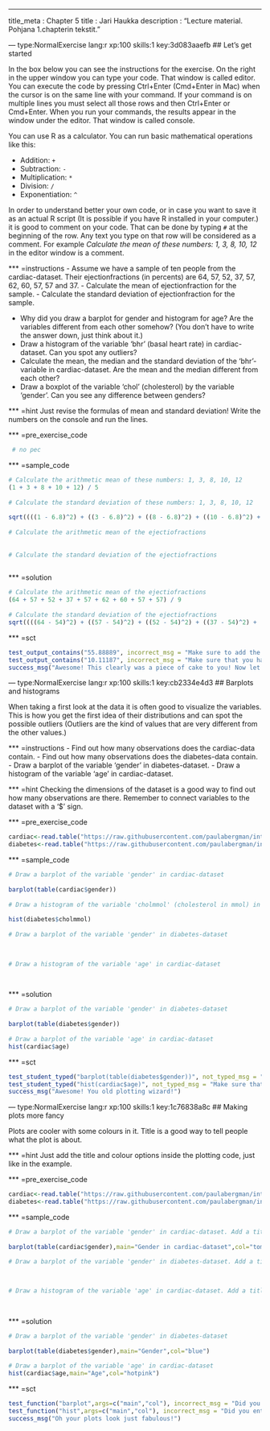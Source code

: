 --- 
title_meta  : Chapter 5
title       : Jari Haukka
description : "Lecture material. Pohjana 1.chapterin tekstit."
 
--- type:NormalExercise lang:r xp:100 skills:1 key:3d083aaefb
## Let's get started
 
In the box below you can see the instructions for the exercise. On the right in the upper window you can type your code. That window is called editor. You can execute the code by pressing Ctrl+Enter (Cmd+Enter in Mac) when the cursor is on the same line with your command. If your command is on multiple lines you must select all those rows and then Ctrl+Enter or Cmd+Enter. When you run your commands, the results appear in the window under the editor. That window is called console.
 
You can use R as a calculator. You can run basic mathematical operations like this: 
 
- Addition: `+`
- Subtraction: `-`
- Multiplication: `*`
- Division: `/`
- Exponentiation: `^`
 
In order to understand better your own code, or in case you want to save it as an actual R script (It is possible if you have R installed in your computer.) it is good to comment on your code. That can be done by typing `#` at the beginning of the row. Any text you type on that row will be considered as a comment. For example _Calculate the mean of these numbers: 1, 3, 8, 10, 12_ in the editor window is a comment.
 
*** =instructions
 - Assume we have a sample of ten people from the cardiac-dataset. Their ejectionfractions (in percents) are 64, 57, 52, 37, 57, 62, 60, 57, 57 and 37. 
 - Calculate the mean of ejectionfraction for the sample. 
 - Calculate the standard deviation of ejectionfraction for the sample. 

 - Why did you draw a barplot for gender and histogram for age? Are the variables different from each other somehow? (You don't have to write the answer down, just think about it.)
 - Draw a histogram of the variable 'bhr' (basal heart rate) in cardiac-dataset. Can you spot any outliers?
 - Calculate the mean, the median and the standard deviation of the 'bhr'-variable in cardiac-dataset. Are the mean and the median different from each other?
 - Draw a boxplot of the variable 'chol' (cholesterol) by the variable 'gender'. Can you see any difference between genders?
 
*** =hint
Just revise the formulas of mean and standard deviation! Write the numbers on the console and run the lines.
 
*** =pre_exercise_code
```r
 # no pec
```
 
*** =sample_code
```r
# Calculate the arithmetic mean of these numbers: 1, 3, 8, 10, 12
(1 + 3 + 8 + 10 + 12) / 5
 
# Calculate the standard deviation of these numbers: 1, 3, 8, 10, 12
 
sqrt((((1 - 6.8)^2) + ((3 - 6.8)^2) + ((8 - 6.8)^2) + ((10 - 6.8)^2) + ((12 - 6.8)^2)) / (5 - 1))
 
# Calculate the arithmetic mean of the ejectiofractions
 
 
# Calculate the standard deviation of the ejectiofractions
 

```
 
*** =solution
```r
# Calculate the arithmetic mean of the ejectiofractions
(64 + 57 + 52 + 37 + 57 + 62 + 60 + 57 + 57) / 9
 
# Calculate the standard deviation of the ejectiofractions
sqrt((((64 - 54)^2) + ((57 - 54)^2) + ((52 - 54)^2) + ((37 - 54)^2) + ((57 - 54)^2) + ((62 - 54)^2) + ((60 - 54)^2) + ((57 - 54)^2) + ((57 - 54)^2) + ((37 - 54)^2)) / (9 - 1))
```
 
*** =sct
```r
test_output_contains("55.88889", incorrect_msg = "Make sure to add the values together and divide them by the number of values.")
test_output_contains("10.11187", incorrect_msg = "Make sure that you have studied well the formula of standard deviation.")
success_msg("Awesome! This clearly was a piece of cake to you! Now let's move on to the next exercise.")
```

--- type:NormalExercise lang:r xp:100 skills:1 key:cb2334e4d3
## Barplots and histograms
 
When taking a first look at the data it is often good to visualize the variables. This is how you get the first idea of their distributions and can spot the possible outliers (Outliers are the kind of values that are very different from the other values.) 
 
*** =instructions
 - Find out how many observations does the cardiac-data contain. 
 - Find out how many observations does the diabetes-data contain.
 - Draw a barplot of the variable 'gender' in diabetes-dataset.
 - Draw a histogram of the variable 'age' in cardiac-dataset.

*** =hint
Checking the dimensions of the dataset is a good way to find out how many observations are there. 
Remember to connect variables to the dataset with a '$' sign.
 
*** =pre_exercise_code
```r
cardiac<-read.table("https://raw.githubusercontent.com/paulabergman/intro-to-biostatistics-with-r/master/Cardiac.txt",header=T,row.names=1)
diabetes<-read.table("https://raw.githubusercontent.com/paulabergman/intro-to-biostatistics-with-r/master/Diabetes.txt",header=TRUE,row.names=1)
```
 
*** =sample_code
```r
# Draw a barplot of the variable 'gender' in cardiac-dataset
 
barplot(table(cardiac$gender))
 
# Draw a histogram of the variable 'cholmmol' (cholesterol in mmol) in diabetes-dataset
 
hist(diabetes$cholmmol)
 
# Draw a barplot of the variable 'gender' in diabetes-dataset
 

 
# Draw a histogram of the variable 'age' in cardiac-dataset
 
 
```
 
*** =solution
```r
# Draw a barplot of the variable 'gender' in diabetes-dataset
 
barplot(table(diabetes$gender))
 
# Draw a barplot of the variable 'age' in cardiac-dataset
hist(cardiac$age)
```
 
*** =sct
```r
test_student_typed("barplot(table(diabetes$gender))", not_typed_msg = "Make sure that you have added the table-command inside the barplot-command.")
test_student_typed("hist(cardiac$age)", not_typed_msg = "Make sure that you have not made any spelling mistakes.")
success_msg("Awesome! You old plotting wizard!")
```

--- type:NormalExercise lang:r xp:100 skills:1 key:1c76838a8c
## Making plots more fancy
 
Plots are cooler with some colours in it. Title is a good way to tell people what the plot is about.

*** =hint
Just add the title and colour options inside the plotting code, just like in the example.
 
*** =pre_exercise_code
```r
cardiac<-read.table("https://raw.githubusercontent.com/paulabergman/intro-to-biostatistics-with-r/master/Cardiac.txt",header=T,row.names=1)
diabetes<-read.table("https://raw.githubusercontent.com/paulabergman/intro-to-biostatistics-with-r/master/Diabetes.txt",header=TRUE,row.names=1)
```
 
*** =sample_code
```r
# Draw a barplot of the variable 'gender' in cardiac-dataset. Add a title and colour to you plot.
 
barplot(table(cardiac$gender),main="Gender in cardiac-dataset",col="tomato")

# Draw a barplot of the variable 'gender' in diabetes-dataset. Add a title and colour to you plot.
 

 
# Draw a histogram of the variable 'age' in cardiac-dataset. Add a title and colour to you plot.
 
 
```
 
*** =solution
```r
# Draw a barplot of the variable 'gender' in diabetes-dataset
 
barplot(table(diabetes$gender),main="Gender",col="blue")
 
# Draw a barplot of the variable 'age' in cardiac-dataset
hist(cardiac$age,main="Age",col="hotpink")
```
 
*** =sct
```r
test_function("barplot",args=c("main","col"), incorrect_msg = "Did you enter both title and colour options?")
test_function("hist",args=c("main","col"), incorrect_msg = "Did you enter both title and colour options?")
success_msg("Oh your plots look just fabulous!")
```
